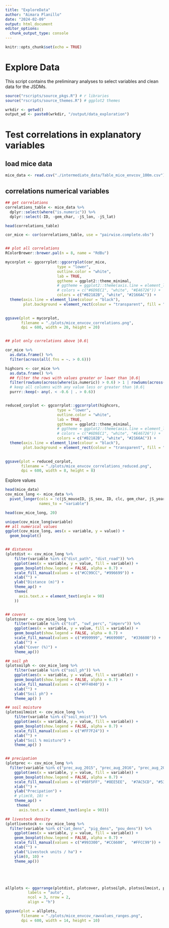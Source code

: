 ```yaml
---
title: "ExploreData"
author: "Aimara Planillo"
date: "2024-02-09"
output: html_document
editor_options: 
  chunk_output_type: console
---
```


```r
knitr::opts_chunk$set(echo = TRUE)
```

# Explore Data

This script contains the preliminary analyses to select variables and clean data for the JSDMs.


```r
source("rscripts/source_pkgs.R") # r libraries
source("rscripts/source_themes.R") # ggplot2 themes

wrkdir <- getwd()
output_wd <- paste0(wrkdir, "/output/data_exploration")
```


# Test correlations in explanatory variables


## load mice data
```r
mice_data <- read.csv("./intermediate_data/Table_mice_envcov_100m.csv")
```

## correlations numerical variables

```r
## get correlations
correlations_table <- mice_data %>% 
  dplyr::select(where("is.numeric")) %>% 
  dplyr::select(-ID, -gem_char, -jS_lon, -jS_lat)

head(correlations_table)

cor_mice <- cor(correlations_table, use = "pairwise.complete.obs")


## plot all correlations
RColorBrewer::brewer.pal(n = 8, name = "RdBu")

mycorplot <- ggcorrplot::ggcorrplot(cor_mice, 
                       type = "lower", 
                       outline.color = "white",
                       lab = TRUE,
                       ggtheme = ggplot2::theme_minimal,
                       # ggtheme = ggplot2::theme(axis.line = element_line(col = "black")),
                       # colors = c("#6D9EC1", "white", "#E46726")) +
                       colors = c("#B2182B", "white", "#2166AC")) +
  theme(axis.line = element_line(colour = "black"), 
        plot.background = element_rect(colour = "transparent", fill = "white"))
  

ggsave(plot = mycorplot, 
       filename = "./plots/mice_envcov_correlations.png", 
       dpi = 600, width = 20, height = 20)


## plot only correlations above |0.6|

cor_mice %>% 
  as.data.frame() %>% 
  filter(across(all(.fns = ~. > 0.6)))

highcors <- cor_mice %>% 
  as.data.frame() %>% 
  ## filter the rows with values greater or lower than |0.6|
  filter(rowSums(across(where(is.numeric)) > 0.6) > 1 | rowSums(across(where(is.numeric)) < -0.6) > 1) %>% 
  # keep all columns with any value less or greater than |0.6|
  purrr::keep(~ any(. < -0.6 | . > 0.6))


reduced_corplot <- ggcorrplot::ggcorrplot(highcors, 
                       type = "lower", 
                       outline.color = "white",
                       lab = TRUE,
                       ggtheme = ggplot2::theme_minimal,
                       # ggtheme = ggplot2::theme(axis.line = element_line(col = "black")),
                       # colors = c("#6D9EC1", "white", "#E46726")) +
                       colors = c("#B2182B", "white", "#2166AC")) +
  theme(axis.line = element_line(colour = "black"), 
        plot.background = element_rect(colour = "transparent", fill = "white"))
  

ggsave(plot = reduced_corplot, 
       filename = "./plots/mice_envcov_correlations_reduced.png", 
       dpi = 600, width = 8, height = 8)

```


Explore values
```r
head(mice_data)
cov_mice_long <- mice_data %>% 
  pivot_longer(cols = !c(jS_mouseID, jS_sex, ID, clc, gem_char, jS_year), 
               names_to = "variable")

head(cov_mice_long, 20)

unique(cov_mice_long$variable)
## all numerical values
ggplot(cov_mice_long, aes(x = variable, y = value)) +
  geom_boxplot()


## distances
(plotdist <- cov_mice_long %>%
    filter(variable %in% c("dist_path", "dist_road")) %>%
    ggplot(aes(x = variable, y = value, fill = variable)) +
    geom_boxplot(show.legend = FALSE, alpha = 0.7) +
    scale_fill_manual(values = c("#CC99CC", "#996699")) +
    xlab("") +
    ylab("Distance (m)") +
    theme_ap() +
    theme(
      axis.text.x = element_text(angle = 90)
    ))


## covers
(plotcover <- cov_mice_long %>%
    filter(variable %in% c("tcd", "swf_perc", "imperv")) %>%
    ggplot(aes(x = variable, y = value, fill = variable)) +
    geom_boxplot(show.legend = FALSE, alpha = 0.7) +
    scale_fill_manual(values = c("#999999", "#669900",  "#336600")) +
    xlab("") +
    ylab("Cover (%)") +
    theme_ap())

## soil ph
(plotsoilph <- cov_mice_long %>%
    filter(variable %in% c("soil_ph")) %>%
    ggplot(aes(x = variable, y = value, fill = variable)) +
    geom_boxplot(show.legend = FALSE, alpha = 0.7) +
    scale_fill_manual(values = c("#FF4040")) +
    xlab("") +
    ylab("Soil ph") +
    theme_ap() )

## soil moisture
(plotsoilmoist <- cov_mice_long %>%
    filter(variable %in% c("soil_moist")) %>%
    ggplot(aes(x = variable, y = value, fill = variable)) +
    geom_boxplot(show.legend = FALSE, alpha = 0.7) +
    scale_fill_manual(values = c("#FF7F24")) +
    xlab("") +
    ylab("Soil % moisture") +
    theme_ap() )


## precipation
(plotprec <- cov_mice_long %>% 
  filter(variable %in% c("prec_aug_2015", "prec_aug_2016", "prec_aug_2017", "prec_aug_2018")) %>% 
    ggplot(aes(x = variable, y = value, fill = variable)) +
    geom_boxplot(show.legend = FALSE, alpha = 0.7) +
    scale_fill_manual(values = c("#98F5FF", "#8EE5EE",  "#7AC5CD", "#53868B")) +
    xlab("") +
    ylab("Precipation") +
    # ylim(0, 10) +
    theme_ap() +
     theme(
      axis.text.x = element_text(angle = 90)))

## livestock density
(plotlivestock <- cov_mice_long %>% 
  filter(variable %in% c("cat_dens", "pig_dens", "pou_dens")) %>% 
    ggplot(aes(x = variable, y = value, fill = variable)) +
    geom_boxplot(show.legend = FALSE, alpha = 0.7) +
    scale_fill_manual(values = c("#993300", "#CC6600",  "#FFCC99")) +
    xlab("") +
    ylab("Livestock units / ha") +
    ylim(0, 10) +
    theme_ap())





allplots <- ggarrange(plotdist, plotcover, plotsoilph, plotsoilmoist, plotprec, plotlivestock, 
          labels = "auto",
          ncol = 3, nrow = 2, 
          align = "h")

ggsave(plot = allplots, 
       filename = "./plots/mice_envcov_rawvalues_ranges.png", 
       dpi = 600, width = 14, height = 10)

```



